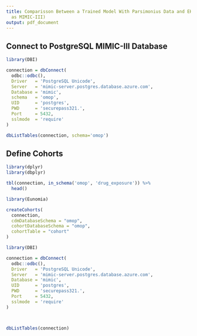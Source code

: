 ```yaml
---
title: Comparisson Between a Trained Model With Parsimonius Data and EHR Data (Such
  as MIMIC-III)
output: pdf_document
---
```


## Connect to PostgreSQL MIMIC-III Database

```r
library(DBI)

connection = dbConnect(
  odbc::odbc(),
  Driver   = 'PostgreSQL Unicode',
  Server   = 'mimic-server.postgres.database.azure.com',
  Database = 'mimic',
  schema   = 'omop',
  UID      = 'postgres',
  PWD      = 'securepass321.',
  Port     = 5432,
  sslmode  = 'require'
)

dbListTables(connection, schema='omop')
```

## Define Cohorts

```r
library(dplyr)
library(dbplyr)

tbl(connection, in_schema('omop', 'drug_exposure')) %>%
  head()
```
```r
library(Eunomia)

createCohorts(
  connection,
  cdmDatabaseSchema = "omop",
  cohortDatabaseSchema = "omop",
  cohortTable = "cohort"
)
```


```r
library(DBI)

connection = dbConnect(
  odbc::odbc(),
  Driver   = 'PostgreSQL Unicode',
  Server   = 'mimic-server.postgres.database.azure.com',
  Database = 'mimic',
  UID      = 'postgres',
  PWD      = 'securepass321.',
  Port     = 5432,
  sslmode  = 'require'
)



dbListTables(connection)
```
